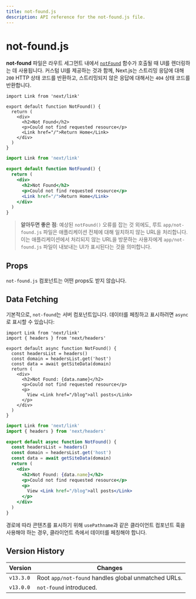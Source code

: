 ```yaml
---
title: not-found.js
description: API reference for the not-found.js file.
---
```


# not-found.js

**not-found** 파일은 라우트 세그먼트 내에서 [`notFound`](/docs/app/api-reference/functions/not-found) 함수가 호출될 때 UI를 렌더링하는 데 사용됩니다. 커스텀 UI를 제공하는 것과 함께, Next.js는 스트리밍 응답에 대해 `200` HTTP 상태 코드를 반환하고, 스트리밍되지 않은 응답에 대해서는 `404` 상태 코드를 반환합니다.

```tsx filename="app/not-found.tsx" switcher
import Link from 'next/link'

export default function NotFound() {
  return (
    <div>
      <h2>Not Found</h2>
      <p>Could not find requested resource</p>
      <Link href="/">Return Home</Link>
    </div>
  )
}
```

```jsx filename="app/blog/not-found.js" switcher
import Link from 'next/link'

export default function NotFound() {
  return (
    <div>
      <h2>Not Found</h2>
      <p>Could not find requested resource</p>
      <Link href="/">Return Home</Link>
    </div>
  )
}
```

> **알아두면 좋은 점**: 예상된 `notFound()` 오류를 잡는 것 외에도, 루트 `app/not-found.js` 파일은 애플리케이션 전체에 대해 일치하지 않는 URL을 처리합니다. 이는 애플리케이션에서 처리되지 않는 URL을 방문하는 사용자에게 `app/not-found.js` 파일이 내보내는 UI가 표시된다는 것을 의미합니다.

## Props

`not-found.js` 컴포넌트는 어떤 props도 받지 않습니다.

## Data Fetching

기본적으로, `not-found`는 서버 컴포넌트입니다. 데이터를 페칭하고 표시하려면 `async`로 표시할 수 있습니다:

```tsx filename="app/not-found.tsx" switcher
import Link from 'next/link'
import { headers } from 'next/headers'

export default async function NotFound() {
  const headersList = headers()
  const domain = headersList.get('host')
  const data = await getSiteData(domain)
  return (
    <div>
      <h2>Not Found: {data.name}</h2>
      <p>Could not find requested resource</p>
      <p>
        View <Link href="/blog">all posts</Link>
      </p>
    </div>
  )
}
```

```jsx filename="app/not-found.jsx" switcher
import Link from 'next/link'
import { headers } from 'next/headers'

export default async function NotFound() {
  const headersList = headers()
  const domain = headersList.get('host')
  const data = await getSiteData(domain)
  return (
    <div>
      <h2>Not Found: {data.name}</h2>
      <p>Could not find requested resource</p>
      <p>
        View <Link href="/blog">all posts</Link>
      </p>
    </div>
  )
}
```

경로에 따라 콘텐츠를 표시하기 위해 `usePathname`과 같은 클라이언트 컴포넌트 훅을 사용해야 하는 경우, 클라이언트 측에서 데이터를 페칭해야 합니다.

## Version History

| Version   | Changes                                             |
| --------- | --------------------------------------------------- |
| `v13.3.0` | Root `app/not-found` handles global unmatched URLs. |
| `v13.0.0` | `not-found` introduced.                             |

